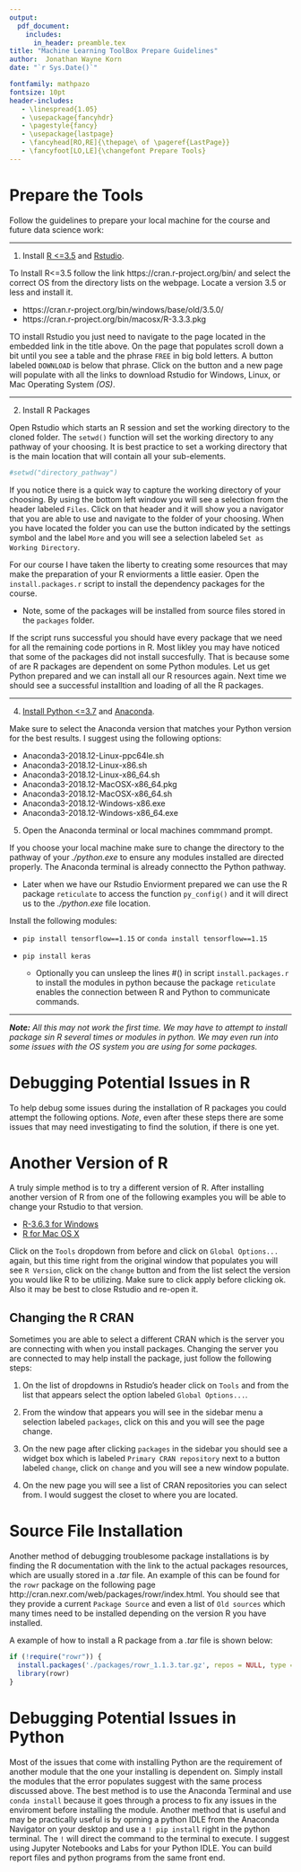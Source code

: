 ---
output: 
  pdf_document:
    includes:
      in_header: preamble.tex
title: "Machine Learning ToolBox Prepare Guidelines"
author:  Jonathan Wayne Korn
date: "`r Sys.Date()`"

fontfamily: mathpazo
fontsize: 10pt
header-includes:
   - \linespread{1.05}
   - \usepackage{fancyhdr}
   - \pagestyle{fancy}
   - \usepackage{lastpage}
   - \fancyhead[RO,RE]{\thepage\ of \pageref{LastPage}}
   - \fancyfoot[LO,LE]{\changefont Prepare Tools}
---
\newcommand{\changefont}{%
    \fontsize{8}{8}\selectfont
}
\addtolength{\headheight}{1.0cm} 
\pagestyle{fancyplain} 
\rhead{\thepage\ of \pageref{LastPage}}
\renewcommand{\headrulewidth}{0pt} 
\renewcommand{\footrulewidth}{0.4pt}
\renewcommand{\headrulewidth}{0.4pt}
\fancyfoot[C]{} 

# Prepare the Tools 

Follow the guidelines to prepare your local machine for the course and future data science work: 

---

(1) Install [R <=3.5](https://cran.r-project.org/bin/) and [Rstudio](https://www.rstudio.com/products/rstudio/download/). 

To Install R<=3.5 follow the link https://cran.r-project.org/bin/ and select the correct OS from the directory lists on the webpage. Locate a version 3.5 or less and install it. 

- https://cran.r-project.org/bin/windows/base/old/3.5.0/
- https://cran.r-project.org/bin/macosx/R-3.3.3.pkg

TO install Rstudio you just need to navigate to the page located in the embedded link in the title above. 
On the page that populates scroll down a bit until you see a table and the phrase `FREE` in big bold letters. 
A button labeled `DOWNLOAD` is below that phrase. 
Click on the button and a new page will populate with all the links to download Rstudio for Windows, Linux, or Mac Operating System *(OS)*.

---

(2) Install R Packages 

Open Rstudio which starts an R session and set the working directory to the cloned folder.
The `setwd()` function will set the working directory to any pathway of your choosing. 
It is best practice to set a working directory that is the main location that will contain all your sub-elements. 

```{r}
#setwd("directory_pathway")
```

If you notice there is a quick way to capture the working directory of your choosing. 
By using the bottom left window you will see a selection from the header labeled `Files`.
Click on that header and it will show you a navigator that you are able to use and navigate to the folder of your choosing. 
When you have located the folder you can use the button indicated by the settings symbol and the label `More` and you will see a selection labeled `Set as Working Directory`. 

For our course I have taken the liberty to creating some resources that may make the preparation of your R enviorments a little easier. 
Open the `install.packages.r` script to install the dependency packages for the course. 

- Note, some of the packages will be installed from source files stored in the `packages` folder.
    
If the script runs successful you should have every package that we need for all the remaining code portions in R. 
Most likley you may have noticed that some of the packages did not install succesfully. 
That is because some of are R packages are dependent on some Python modules. 
Let us get Python prepared and we can install all our R resources again. 
Next time we should see a successful installtion and loading of all the R packages. 

--- 

(4) [Install Python <=3.7](https://www.python.org/downloads/release/python-3710/) and [Anaconda](https://repo.anaconda.com/archive/). 

Make sure to select the Anaconda version that matches your Python version for the best results.
I suggest using the following options:

- Anaconda3-2018.12-Linux-ppc64le.sh
- Anaconda3-2018.12-Linux-x86.sh	
- Anaconda3-2018.12-Linux-x86_64.sh	
- Anaconda3-2018.12-MacOSX-x86_64.pkg
- Anaconda3-2018.12-MacOSX-x86_64.sh	
- Anaconda3-2018.12-Windows-x86.exe	
- Anaconda3-2018.12-Windows-x86_64.exe

(5) Open the Anaconda terminal or local machines commmand prompt. 

If you choose your local machine make sure to change the directory to the pathway of your *./python.exe* to ensure any modules installed are directed properly.
The Anaconda terminal is already connectto the Python pathway. 

- Later when we have our Rstudio Enviorment prepared we can use the R package `reticulate` to access the function `py_config()` and it will direct us to the *./python.exe* file location. 

Install the following modules: 

- `pip install tensorflow==1.15` or `conda install tensorflow==1.15`
- `pip install keras`

    - Optionally you can unsleep the lines #() in script `install.packages.r` to install the modules in python because the package `reticulate` enables the connection between R and Python to communicate commands.  

---

**_Note:_** *All this may not work the first time. We may have to attempt to install package sin R several times or modules in python. We may even run into some issues with the OS system you are using for some packages.* 

# Debugging Potential Issues in R

To help debug some issues during the installation of R packages you could attempt the following options. 
*Note*, even after these steps there are some issues that may need investigating to find the solution, if there is one yet.

# Another Version of R

A truly simple method is to try a different version of R. 
After installing another version of R from one of the following examples you will be able to change your Rstudio to that version. 

- [R-3.6.3 for Windows](https://cran.r-project.org/bin/windows/base/old/3.6.3/) 
- [R for Mac OS X](https://cran.r-project.org/bin/macosx/)

Click on the `Tools` dropdown from before and click on `Global Options...` again, but this time right from the original window that populates you will see `R Version`, click on the `change` button and from the list select the version you would like R to be utilizing.
Make sure to click apply before clicking ok. 
Also it may be best to close Rstudio and re-open it.  

## Changing the R CRAN

Sometimes you are able to select a different CRAN which is the server you are connecting with when you install packages. 
Changing the server you are connected to may help install the package, just follow the following steps:

(1) On the list of dropdowns in Rstudio's header click on `Tools` and from the list that appears select the option labeled `Global Options...`.

(2) From the window that appears you will see in the sidebar menu a selection labeled `packages`, click on this and you will see the page change. 

(3) On the new page after clicking `packages` in the sidebar you should see a widget box which is labeled `Primary CRAN repository` next to a button labeled `change`, click on `change` and you will see a new window populate. 

(4) On the new page you will see a list of CRAN repositories you can select from. I would suggest the closet to where you are located. 

# Source File Installation

Another method of debugging troublesome package installations is by finding the R documentation with the link to the actual packages resources, which are usually stored in a *.tar* file. 
An example of this can be found for the `rowr` package on the following page http://cran.nexr.com/web/packages/rowr/index.html.
You should see that they provide a current `Package Source` and even a list of `Old sources` which many times need to be installed depending on the version R you have installed. 

A example of how to install a R package from a *.tar* file is shown below:
```{r echo=TRUE, message=FALSE, warning=FALSE}
if (!require("rowr")) {
  install.packages('./packages/rowr_1.1.3.tar.gz', repos = NULL, type ='source')
  library(rowr)
}
```

# Debugging Potential Issues in Python 

Most of the issues that come with installing Python are the requirement of another module that the one your installing is dependent on. 
Simply install the modules that the error populates suggest with the same process discussed above. 
The best method is to use the Anaconda Terminal and use `conda install` because it goes through a process to fix any issues in the enviroment before installing the module. 
Another method that is useful and may be practically useful is by oprning a python IDLE from the Anaconda Navigator on your desktop and use a `! pip install` right in the python terminal. 
The `!` will direct the command to the terminal to execute. 
I suggest using Jupyter Notebooks and Labs for your Python IDLE. 
You can build report files and python programs from the same front end. 


